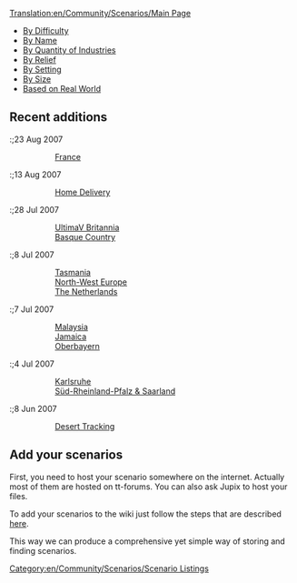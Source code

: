 [[Translation:en/Community/Scenarios/Main Page]]


* [[en/Community/Scenarios/Difficulty/Main Page|By Difficulty]]
* [[en/Community/Scenarios/List|By Name]]
* [[en/Community/Scenarios/Industry Density/Main Page|By Quantity of Industries]]
* [[en/Community/Scenarios/Relief/Main Page|By Relief]]
* [[en/Community/Scenarios/Climate/Main Page|By Setting]]
* [[en/Community/Scenarios/Size/Main Page|By Size]]
* [[en/Community/Scenarios/Real World|Based on Real World]]

==Recent additions==

:;23 Aug 2007
::[[en/France|France]]

:;13 Aug 2007
::[[en/Community/Scenarios/Home Delivery|Home Delivery]]

:;28 Jul 2007
::[[en/Community/Scenarios/UltimaV Britannia|UltimaV Britannia]]
::[[en/Community/Scenarios/Climate/Temperate|Basque Country]]

:;8 Jul 2007
::[[en/Community/Scenarios/Real World|Tasmania]]
::[[en/Community/Scenarios/Real World|North-West Europe]]
::[[en/Community/Scenarios/Real World|The Netherlands]]

:;7 Jul 2007
::[[en/Community/Scenarios/Climate/Temperate|Malaysia]]
::[[en/Community/Scenarios/Climate/Sub-Tropical|Jamaica]]
::[[en/Community/Scenarios/Climate/Sub-Arctic|Oberbayern]]

:;4 Jul 2007
::[[en/Community/Scenarios/Climate/Temperate|Karlsruhe]]
::[[en/Community/Scenarios/Climate/Temperate|Süd-Rheinland-Pfalz & Saarland]]

:;8 Jun 2007
::[[en/Community/Scenarios/Climate/Sub-Tropical|Desert Tracking]]

==Add your scenarios==

First, you need to host your scenario somewhere on the internet. Actually most of them are hosted on tt-forums. You can also ask Jupix to host your files.

To add your scenarios to the wiki just follow the steps that are described [[en/Community/Scenarios/Scenarios Team#procedure-to-adding-a-scenario|here]].

This way we can produce a comprehensive yet simple way of storing and finding scenarios.

[[Category:en/Community/Scenarios/Scenario Listings]]
